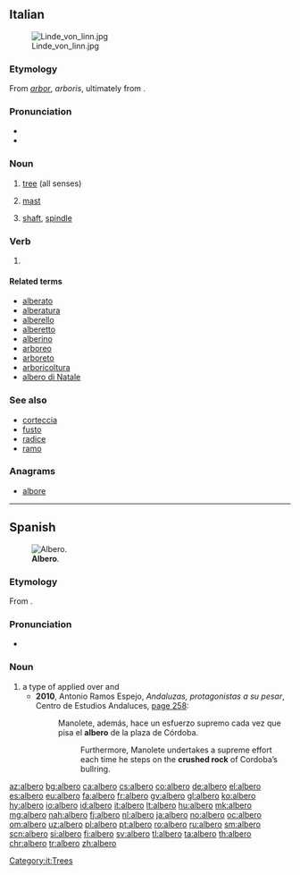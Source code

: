 {{also|alberò}}
==Italian==
{{wikipedia|lang=it}}
[[Image:Linde_von_linn.jpg|thumb|right]]

===Etymology===
From {{etyl|la|it}} ''[[arbor]]'', ''arboris'', ultimately from {{etyl|ine-pro|it}} {{m|ine-pro|*er(ə)dʰ-||high, to grow}}.

===Pronunciation===
* {{IPA|[ˈalbero]|lang=it}}
* {{audio|it-albero.ogg|Audio (IT)|lang=it}}

===Noun===
{{it-noun|m}}

# [[tree]] (all senses)
# {{context|nautical|lang=it}} [[mast]]
# [[shaft]], [[spindle]]

===Verb===
{{head|it|verb form}}

# {{conjugation of|alberare||1|s|pres|ind|lang=it}}

====Related terms====
* [[alberato]]
* [[alberatura]]
* [[alberello]]
* [[alberetto]]
* [[alberino]]
* [[arboreo]]
* [[arboreto]]
* [[arboricoltura]]
* [[albero di Natale]]

===See also===
* [[corteccia]]
* [[fusto]]
* [[radice]]
* [[ramo]]

===Anagrams===
* [[albore#Italian|albore]]

[[Category:it:Trees]]

----

==Spanish==
{{was fwotd|2013|November|2|lang=es}}
[[File:Alberoenelparque.JPG|thumb|'''Albero'''.]]

===Etymology===
From {{etyl|la|es}} {{m|la|albārius||pertaining to the whitening of walls}}.

===Pronunciation===
* {{IPA|/alˈbeɾo/|lang=es}}

===Noun===
{{es-noun|m}}

# a type of {{l/en|crush|crushed}} {{l/en|rock}} applied over {{l/en|garden|gardens}} and {{l/en|bullring}} {{l/en|arena|arenas}}
#* '''2010''', Antonio Ramos Espejo, ''Andaluzas, protagonistas a su pesar'', Centro de Estudios Andaluces, [http://books.google.com/books?id=qcAD-ME3SXYC&pg=PA258&dq=%22albero%22#v=onepage page 258]:
#*: Manolete, además, hace un esfuerzo supremo cada vez que pisa el '''albero''' de la plaza de Córdoba.
#*:: Furthermore, Manolete undertakes a supreme effort each time he steps on the '''crushed rock''' of Cordoba’s bullring.

[[az:albero]]
[[bg:albero]]
[[ca:albero]]
[[cs:albero]]
[[co:albero]]
[[de:albero]]
[[el:albero]]
[[es:albero]]
[[eu:albero]]
[[fa:albero]]
[[fr:albero]]
[[gv:albero]]
[[gl:albero]]
[[ko:albero]]
[[hy:albero]]
[[io:albero]]
[[id:albero]]
[[it:albero]]
[[lt:albero]]
[[hu:albero]]
[[mk:albero]]
[[mg:albero]]
[[nah:albero]]
[[fj:albero]]
[[nl:albero]]
[[ja:albero]]
[[no:albero]]
[[oc:albero]]
[[om:albero]]
[[uz:albero]]
[[pl:albero]]
[[pt:albero]]
[[ro:albero]]
[[ru:albero]]
[[sm:albero]]
[[scn:albero]]
[[si:albero]]
[[fi:albero]]
[[sv:albero]]
[[tl:albero]]
[[ta:albero]]
[[th:albero]]
[[chr:albero]]
[[tr:albero]]
[[zh:albero]]